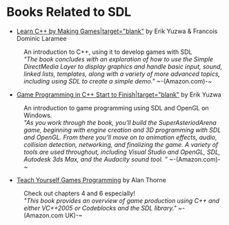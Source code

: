 = Books Related to SDL =

* [http://www.amazon.com/Learn-Making-Games-Charles-Programming/dp/1584504552/ref=sr_1_2?ie=UTF8&s=books&qid=1255150140&sr=8-2 Learn C++ by Making Games|target="blank"] by Erik Yuzwa & Francois Dominic Laramee
: An introduction to C++, using it to develop games with SDL
: ''"The book concludes with an exploration of how to use the Simple Direct<code></code>Media Layer to display graphics and handle basic input, sound, linked lists, templates, along with a variety of more advanced topics, including using SDL to create a simple demo."'' ~-(Amazon.com)-~

* [http://www.amazon.com/Game-Programming-Start-Finish-Development/dp/1584504323/ref=sr_1_1?ie=UTF8&s=books&qid=1255150140&sr=8-1 Game Programming in C++ Start to Finish|target="blank"] by Erik Yuzwa
: An introduction to game programming using SDL and OpenGL on Windows.
: ''"As you work through the book, you’ll build the SuperAsteriodArena game, beginning with engine creation and 3D programming with SDL and OpenGL. From there you’ll move on to animation effects, audio, collision detection, networking, and finalizing the game. A variety of tools are used throughout, including Visual Studio and OpenGL, SDL, Autodesk 3ds Max, and the Audacity sound tool. "'' ~-(Amazon.com)-~

* [http://www.amazon.com/Teach-Yourself-Games-Programming-Computers/dp/0071544755 Teach Yourself Games Programming] by Alan Thorne
: Check out chapters 4 and 6 especially!
: ''"This book provides an overview of game production using C++ and either VC++2005 or Codeblocks and the SDL library."'' ~-(Amazon.com UK)-~
